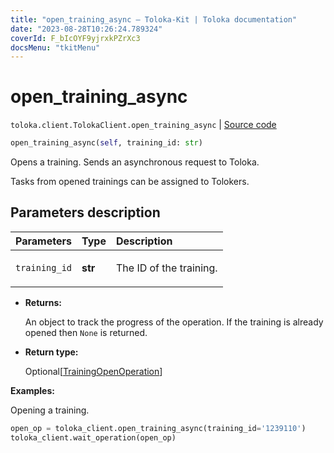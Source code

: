 ```yaml
---
title: "open_training_async — Toloka-Kit | Toloka documentation"
date: "2023-08-28T10:26:24.789324"
coverId: F_bIcOYF9yjrxkPZrXc3
docsMenu: "tkitMenu"
---
```


# open_training_async

`toloka.client.TolokaClient.open_training_async` | [Source code](https://github.com/Toloka/toloka-kit/blob/v1.2.1/src/client/__init__.py#L2143)

```python
open_training_async(self, training_id: str)
```

Opens a training. Sends an asynchronous request to Toloka.

Tasks from opened trainings can be assigned to Tolokers.

## Parameters description

| Parameters | Type | Description |
| :----------| :----| :-----------|
`training_id`|**str**|<p>The ID of the training.</p>

* **Returns:**

  An object to track the progress of the operation.
If the training is already opened then `None` is returned.

* **Return type:**

  Optional\[[TrainingOpenOperation](/docs/toloka-kit/reference/toloka.client.operations.TrainingOpenOperation)\]

**Examples:**

Opening a training.

```python
open_op = toloka_client.open_training_async(training_id='1239110')
toloka_client.wait_operation(open_op)
```